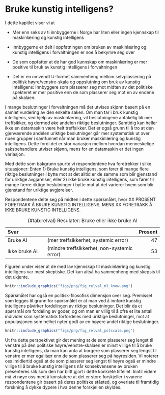 # Bruke kunstig intelligens? {#relval}

I dette kapitlet viser vi at

- Mer enn seks av ti innbyggerne i Norge har liten eller ingen kjennskap til maskinlæring og kunstig intelligens

- Innbyggerne er delt i oppfatningen om bruken av maskinlæring og kunstig intelligens i forvaltningen er noe å bekymre seg over

- De som oppfatter at de har god kunnskap om maskinlæring er mer positive til bruk av kunstig intelligens i forvaltningen

- Det er en omvendt U-formet sammenheng mellom selvplassering på politisk høyre/venstre-skala og oppslutning om bruk av kunstig intelligens: 
Innbyggere som plasserer seg mot midten av det politiske spekteret er mer positive enn de som plasserer seg mot en av endene på skalaen.

I mange beslutninger i forvaltningen må det utvises skjønn basert på en samlet vurdering av den enkelte saken.
Om man tar i bruk kunstig intelligens, ved hjelp av maskinlæring, vil beslutningene antakelig bli mer treffsikker, og dermed øke andelen riktige beslutninger.
Samtidig kan heller ikke en datamaskin være helt treffsikker. 
Det er også grunn til å tro at den gjenværende andelen uriktige beslutninger går mer systematisk ut over noen grupper i samfunnet når man bruker maskinlæring og kunstig intelligens. 
Dette fordi det er stor variasjon mellom hvordan menneskelige saksbehandlere utviser skjønn, mens for en datamaskin er det ingen variasjon.

Med dette som bakgrunn spurte vi respondentene hva foretrekker i slike situasjoner: 
Enten 1) Bruke kunstig intelligens, som fører til mange flere riktige beslutninger i bytte mot at det alltid er de samme som blir gjenstand for uriktige avgjørelser, eller 2) ikke bruke kunstig intelligens, som fører til mange færre riktige beslutninger i bytte mot at det varierer hvem som blir gjenstand for uriktige avgjørelser.



Respondentene delte seg på midten i dette spørsmålet, hvor XX PROSENT FORETRAKK Å BRUKE KUNSTIG INTELLIGENS, MENS XX FORETRAKK Å IKKE BRUKE KUNSTIG INTELLIGENS.



Table: (\#tab:relval) Resulater: Bruke eller ikke bruke AI

|Svar                |                                             |   Prosent|
|:-------------------|:--------------------------------------------|---------:|
|Bruke AI            | (mer treffsikkerhet, systemic error)        | 47       |
|Ikke bruke AI       | (mindre treffsikkerhet, non-systemic error) | 53       |

Figuren under viser at de med lav kjennskap til maskinlæring og kunstig intelligens var mest skeptiske.
Det kan altså ha sammenheng med skepsis til det ukjente.

```r
knitr::include_graphics("figs/png/fig_relval_ml_know.png")
```

Spørsmålet har også en politisk-filosofisk dimensjon over seg.
Premisset som legges til grunn for spørsmålet er at man ved å innføre kunstig intelligens påvirker fordelingen av riktige beslutninger. 
Det blir da et spørsmål om fordeling av goder, og om man er villig til å ofre et lite antall individer som systematisk forfordeles med uriktige beslutninger, mot at populasjonen som helhet nyter godt av en høyere andel riktige beslutninger.

```r
knitr::include_graphics("figs/png/fig_relval_polscale.png")
```


Ut fra dette perspektivet gir det mening at de som plasserer seg lengst til venstre på den politiske høyre/venstre-skalaen er minst villige til å bruke kunstig intelligens, da man kan anta at borgere som plasserer seg lengst til venstre er mer egalitær enn de som plasserer seg på høyresiden.
Vi noterer oss imidlertid også at de som plasserer seg lengst til høyre også er mindre villige til å bruke kunstig intelligens når konsekvensene av bruken presenteres slik som den har blitt gjort i dette konkrete tilfellet.
Inntil videre må vi nøye oss med å konstatere at det er store forskjeller i svarene respondentene gir basert på deres politiske ståsted, og overlate til framtidig forskning å dykke dypere i hva denne forskjellen skyldes.

